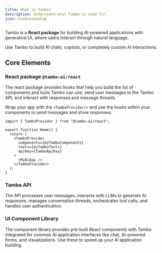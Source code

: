 ```yaml
---
title: What is Tambo?
description: Understand what Tambo is used for.
icon: GraduationCap
---
```



Tambo is a **React package** for building AI-powered applications with generative UI, where users interact through natural language.

Use Tambo to build AI chats, copilots, or completely custom AI interactions.

## Core Elements

### React package `@tambo-ai/react`

The react package provides hooks that help you build the list of components and tools Tambo can use, send user messages to the Tambo API, and interact with responses and message threads.

Wrap your app with the `<TamboProvider/>` and use the hooks within your components to send messages and show responses.

```tsx
import { TamboProvider } from "@tambo-ai/react";

export function Home() {
  return (
    <TamboProvider
      components={myTamboComponents}
      tools={myTamboTools}
      apiKey={tamboApiKey}
    >
      <MyAiApp />
    </TamboProvider>
  );
}
```

<LearnMore
  title="Package usage concepts"
  description="Learn how to use the hooks to build AI interactions"
  href="/docs/concepts/components/"
/>

### Tambo API

The API processes user messages, interacts with LLMs to generate AI responses, manages conversation threads, orchestrates tool calls, and handles user authentication.


<LearnMore
  title="Send messages"
  description="Learn how to send user messages to the API and handle responses"
  href="/docs/concepts/message-threads"
  icon={MessageCircleMore}
/>

### UI Component Library

The component library provides pre-built React components with Tambo integrated for common AI application interfaces like chat, AI-powered forms, and visualizations. Use these to speed up your AI application building.


<LearnMore
  title="Component Library"
  description="See the list of pre-built UI components"
  href="https://ui.tambo.co"
  icon={Box}
/>
